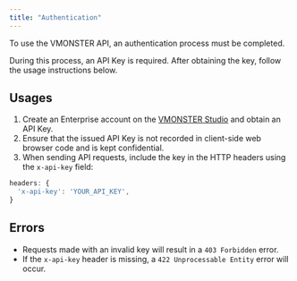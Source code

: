 ```yaml
---
title: "Authentication"
---
```


To use the VMONSTER API, an authentication process must be completed.

During this process, an API Key is required. After obtaining the key, follow the usage instructions below.

## Usages

1. Create an Enterprise account on the [VMONSTER Studio](https://app.vmonster.io) and obtain an API Key.
2. Ensure that the issued API Key is not recorded in client-side web browser code and is kept confidential.
3. When sending API requests, include the key in the HTTP headers using the `x-api-key` field:

```js
headers: {
  'x-api-key': 'YOUR_API_KEY',
}
```

## Errors

- Requests made with an invalid key will result in a `403 Forbidden` error.
- If the `x-api-key` header is missing, a `422 Unprocessable Entity` error will occur.